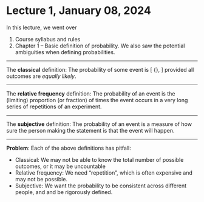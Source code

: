 # Lecture 1, January 08, 2024

In this lecture, we went over

1. Course syllabus and rules
2. Chapter 1 -- Basic definition of probability. We also saw the potential ambiguities when defining probabilities.

---

::: {.definition name="Classical Definition of probability"}
The **classical** definition: The probability of some event is
\[
\frac{\mathrm{number~of~ways~the~event~can~occur~}}
{\mathrm{{the~total~number~of~possible~outcomes}}},
\]
provided all outcomes are *equally likely*. 
:::

---

::: {.definition name="Relative Frequency Definition of of probability"}

The **relative frequency** definition: The probability of an event
is the (limiting) proportion (or fraction) of times the event occurs in a very
long series of repetitions of an experiment. 
:::

---

::: {.definition name="Subjective Definition of Probability"}
The **subjective** definition: The probability of an event is a measure of how sure the person making the statement is that the event will happen.
:::

---

**Problem**: Each of the above definitions has pitfall:

* Classical: We may not be able to know the total number of possible outcomes, or it may be uncountable
* Relative frequency: We need "repetition", which is often expensive and may not be possible.
* Subjective: We want the probability to be consistent across different people, and and be rigorously defined.